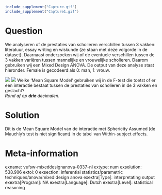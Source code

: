 ```r
include_supplement("Capture.gif")
include_supplement("Capture1.gif")
```

Question
========
We analyseren of de prestaties van scholieren verschillen tussen 3
vakken: literatuur, essay writing en wiskunde (ze staan met deze
volgorde in de dataset). Daarnaast onderzoeken wij of de eventuele
verschillen tussen de 3 vakken variëren tussen mannelijke en vrouwelijke
scholieren. Daarom gebruiken wij een Mixed Design ANOVA. De output van
deze analyse staat hieronder. Female is gecodeerd als 0: man, 1:
vrouw.  
  
![](Capture.gif)
![](Capture1.gif)
Welke 'Mean Square Model' gebruiken wij in de F-test die toetst of er
een interactie bestaat tussen de prestaties van scholieren in de 3
vakken en geslacht?  
*Rond af op **drie **decimalen.*


Solution
========





Dit is de Mean Square Model van de interactie met Sphericity Assumed (de
Mauchly's test is niet significant) in de tabel van Within-subject
effects.





Meta-information
================
exname: vufsw-mixeddesignanova-0337-nl
extype: num
exsolution: 538.906
extol: 0
exsection: inferential statistics/parametric techniques/anova/mixed design anova
exextra[Type]: interpretating output
exextra[Program]: NA
exextra[Language]: Dutch
exextra[Level]: statistical reasoning

